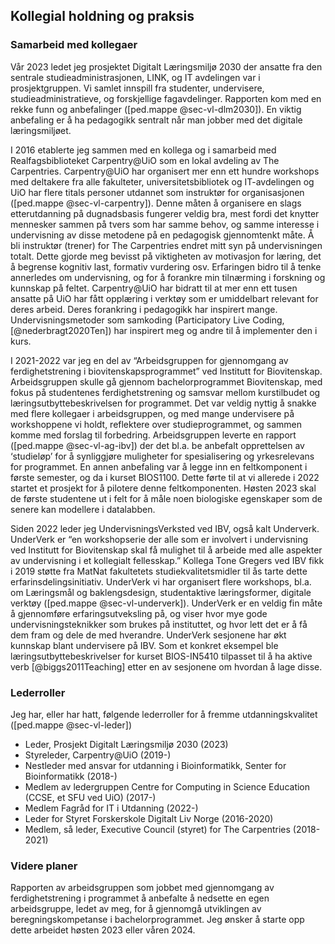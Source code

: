 ## Kollegial holdning og praksis {.unnumbered}

<!--[1. aug 655 ord -->

<!-- Fra 2021: “Nederbragt beskriver sin undervisningsinteresse som et resultat av samarbeid og sampraksis med fagfeller. Videre beskrives det i den pedagogiske mappen at kursene han tilbyr enda er i startfasen, både som undervisningstilbud og som fagfelt. På denne bakgrunn har Nederbragt deltatt i samarbeid med andre forskere i den hensikt å skaffe til veie mer innsikt om hvordan undervisningen slår ut på studentene. Disse funnene er blitt distribuert og delt til fagfeller på institusjonen. Nederbragt viser også til et engasjement knyttet til å samarbeide med og bistå gruppeundervisere og forskningsassistenter i deres arbeid. Det er imidlertid få henvisninger til samarbeid av betydelig omfang med kolleger utenfor fagmiljøet knyttet til det ene emnet. Deling er knyttet til undervisningsfellesskapet han inngår i.” -->

### Samarbeid med kollegaer

<!-- Beskriv og reflekter over hvordan du har samarbeidet med kollegaer (inkludert administrasjon, studenter og eksterne samarbeidspartnere) i utvikling, forbedring og gjennomføring av din og andres utdanningspraksis. -->

<!-- beskriv -->
Vår 2023 ledet jeg prosjektet Digitalt Læringsmiljø 2030
der ansatte fra den sentrale studieadministrasjonen,
LINK, og IT avdelingen var i prosjektgruppen.
Vi samlet innspill fra studenter, undervisere, studieadministratieve,
og forskjellige fagavdelinger.
Rapporten kom med en rekke funn og anbefalinger ([ped.mappe @sec-vl-dlm2030]).
En viktig anbefaling er å ha pedagogikk sentralt når man jobber med det digitale læringsmiljøet.
<!-- begrunn -->
<!-- eksempler -->

I 2016 etablerte jeg sammen med en kollega og i samarbeid med Realfagsbiblioteket
Carpentry@UiO som en lokal avdeling av The Carpentries.
Carpentry@UiO har organisert mer enn ett hundre workshops
med deltakere fra alle fakulteter, universitetsbibliotek og IT-avdelingen
og UiO har flere titals personer utdannet som instruktør for organisasjonen 
([ped.mappe @sec-vl-carpentry]).
<!-- begrunn --> Denne måten å organisere en slags etterutdanning på dugnadsbasis
fungerer veldig bra, 
mest fordi det knytter mennesker sammen på tvers som har samme behov,
og samme interesse i undervisning av disse metodene
på en pedagogisk gjennomtenkt måte.
Å bli instruktør (trener) for The Carpentries endret mitt syn på undervisningen totalt.
Dette gjorde meg bevisst på viktigheten av motivasjon for læring,
det å begrense kognitiv last, formativ vurdering osv.
Erfaringen bidro til å tenke annerledes om undervisning,
og for å forankre min tilnærming i forskning og kunnskap på feltet.
<!-- eksempler --> Carpentry@UiO har bidratt til at mer enn ett tusen ansatte på UiO 
har fått opplæring i verktøy som er umiddelbart relevant for deres arbeid.
Deres forankring i pedagogikk har inspirert mange.
Undervisningsmetoder som samkoding (Participatory Live Coding, [@nederbragt2020Ten])
har inspirert meg og andre til å implementer den i kurs.


<!-- beskriv -->
I 2021-2022 var jeg en del av 
"Arbeidsgruppen for gjennomgang av ferdighetstrening i biovitenskapsprogrammet"
ved Institutt for Biovitenskap. 
Arbeidsgruppen skulle gå gjennom bachelorprogrammet Biovitenskap,
med fokus på studentenes ferdighetstrening og samsvar mellom kurstilbudet 
og læringsutbyttebeskrivelsen for programmet.
<!-- begrunn --> Det var veldig nyttig å snakke med flere kollegaer i arbeidsgruppen,
og med mange undervisere på workshoppene vi holdt,
reflektere over studieprogrammet, 
og sammen komme med forslag til forbedring.
<!-- beskriv --> Arbeidsgruppen leverte en rapport ([ped.mappe @sec-vl-ag-ibv]) 
der det bl.a. be anbefalt opprettelsen av ‘studieløp’
for å synliggjøre muligheter for spesialisering og yrkesrelevans for programmet.
En annen anbefaling var å legge inn en feltkomponent i første semester, 
og da i kurset BIOS1100.
<!-- eksempler --> Dette førte til at vi allerede i 2022 startet et prosjekt
for å pilotere denne feltkomponenten.
Høsten 2023 skal de første studentene ut i felt for å måle noen biologiske
egenskaper som de senere kan modellere i datalabben.

<!-- beskriv -->
Siden 2022 leder jeg UndervisningsVerksted ved IBV, også kalt Underverk.
UnderVerk er "en workshopserie der alle som er involvert i undervisning ved
Institutt for Biovitenskap skal få mulighet til å arbeide med alle aspekter av
undervisning i et kollegialt fellesskap."
Kollega Tone Gregers ved IBV fikk i 2019 støtte fra MatNat fakultetets studiekvalitetsmidler 
til ås tarte dette erfarinsdelingsinitiativ.
UnderVerk vi har organisert flere workshops, bl.a. om
Læringsmål og baklengsdesign, studentaktive læringsformer, digitale verktøy
([ped.mappe @sec-vl-underverk]).
<!-- begrunn --> UnderVerk er en veldig fin måte å gjennomføre erfaringsutveksling på,
og viser hvor mye gode undervisningsteknikker som brukes på instituttet,
og hvor lett det er å få dem fram og dele de med hverandre.
<!-- eksempler --> UnderVerk sesjonene har økt kunnskap blant undervisere på IBV.
Som et konkret eksempel ble læringsutbyttebeskrivelser for kurset BIOS-IN5410 tilpasset
til å ha aktive verb [@biggs2011Teaching] etter en av sesjonene om hvordan å lage disse.


<!-- 
* Foredrag om CSE@IBV flere steder, inkludert UiB besøk ved STUT CircleU gruppen (online)
* Dialog med bl a Geir Kjetil om hvordan å undervise og vurdere programmering
* Nettverk Geir Kjetil programmering
* Rapport CSE@IBV fra 2019 (e.l.)
* OBiWoW (samarbeid med PhD studenter)
* erfaringsdokument BIOS1100 og MNPED9000
* CSE sommerstudenter og lektorstudenter 
-->


<!-- ### Begrunn -->

<!-- Begrunn hvorfor du har valgt nettopp disse samarbeidsformene for å styrke utdanningskvalitet. -->

<!-- * DLM2030: bruke kompetanse jeg har bygget opp over mange år for å vise UiO veien framover
* Hvorfor erfaringsdeling (hvorfor UnderVerk) -->

<!-- ### Eksempler -->

<!-- Gi eksempler på hvordan samhandling med kollegaer har bidratt til å endre
din og andres utdanningspraksis, gjerne forankret i relevant litteratur. -->

<!-- 
* arbeid med felkomponenet i BIOS1100 pga arbeidsgruppen IBV
* samtaler med Geir Kjetil Sandve?
-->


### Lederroller

<!-- Dokumenter eventuelle lederroller du har, eller har hatt, for å fremme utdanningskvalitet. -->

Jeg har, eller har hatt, følgende lederroller for å fremme utdanningskvalitet
([ped.mappe @sec-vl-leder])

* Leder, Prosjekt Digitalt Læringsmiljø 2030 (2023)
* Styreleder, Carpentry@UiO (2019-)
* Nestleder med ansvar for utdanning i Bioinformatikk,
  Senter for Bioinformatikk (2018-)
* Medlem av ledergruppen Centre for Computing in Science Education
  (CCSE, et SFU ved UiO) (2017-)
* Medlem Fagråd for IT i Utdanning (2022-)
* Leder for ​​Styret Forskerskole Digitalt Liv Norge (2016-2020)
* Medlem, så leder, Executive Council (styret) for The Carpentries (2018-2021)

### Videre planer

<!-- Beskriv og reflekter over dine konkrete planer for videre kollegialt samarbeid og erfaringsdeling for å fremme utdanningskvalitet. -->

Rapporten av arbeidsgruppen som jobbet med gjennomgang av ferdighetstrening
i programmet å anbefalte å nedsette en egen arbeidsgruppe,
ledet av meg,
for å gjennomgå utviklingen av beregningskompetanse i bachelorprogrammet.
Jeg ønsker å starte opp dette arbeidet høsten 2023 eller våren 2024.
